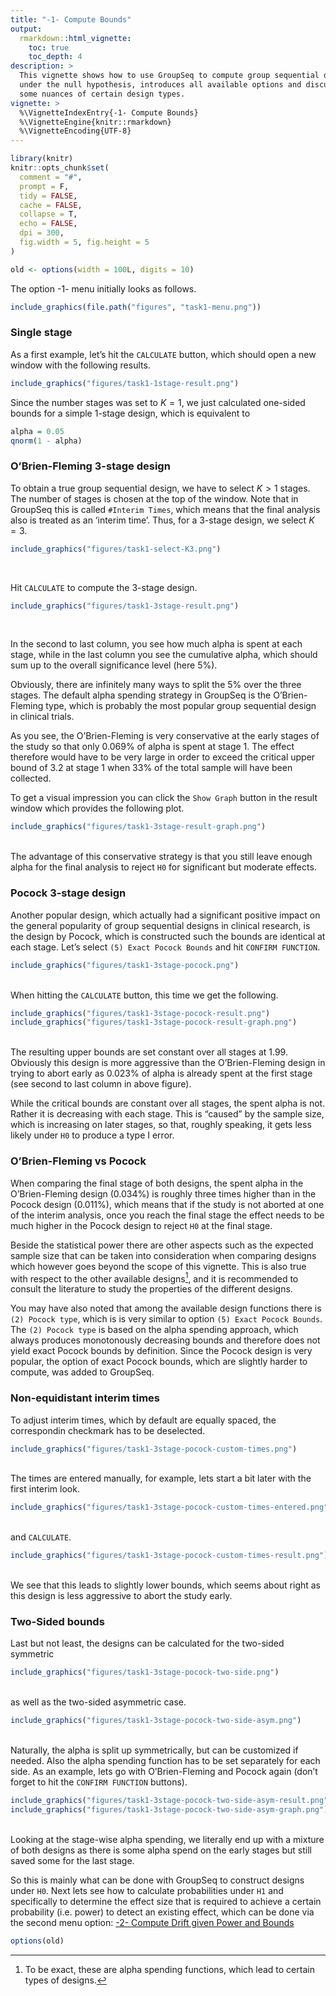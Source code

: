 ```yaml
---
title: "-1- Compute Bounds"
output:
  rmarkdown::html_vignette:
    toc: true
    toc_depth: 4
description: >
  This vignette shows how to use GroupSeq to compute group sequential designs
  under the null hypothesis, introduces all available options and discusses
  some nuances of certain design types.
vignette: >
  %\VignetteIndexEntry{-1- Compute Bounds}
  %\VignetteEngine{knitr::rmarkdown}
  %\VignetteEncoding{UTF-8}
---
```


```r
library(knitr)
knitr::opts_chunk$set(
  comment = "#",
  prompt = F,
  tidy = FALSE,
  cache = FALSE,
  collapse = T,
  echo = FALSE,
  dpi = 300,
  fig.width = 5, fig.height = 5
)

old <- options(width = 100L, digits = 10)
```

The option -1- menu initially looks as follows.

```r
include_graphics(file.path("figures", "task1-menu.png"))
```

### Single stage

As a first example, let's hit the `CALCULATE` button, which should open a
new window with the following results.

```r
include_graphics("figures/task1-1stage-result.png")
```

Since the number stages was set to $K = 1$, we just calculated one-sided
bounds for a simple 1-stage design, which is equivalent to

```r
alpha = 0.05
qnorm(1 - alpha)
```

### O'Brien-Fleming 3-stage design

To obtain a true group sequential design, we have to select $K > 1$ stages.
The number of stages is chosen at the top of the window.
Note that in GroupSeq this is called
`#Interim Times`, which means that the final analysis also is treated as an
'interim time'. Thus, for a 3-stage design, we select $K = 3$.

```r
include_graphics("figures/task1-select-K3.png")
```
<br>

Hit `CALCULATE` to compute the 3-stage design.

```r
include_graphics("figures/task1-3stage-result.png")
```

<br>

In the second to last column, you see how much alpha is spent at each stage,
while in the last column you see the cumulative alpha, which should sum up
to the overall significance level (here 5%).

Obviously, there are infinitely many ways to split the 5% over the three stages.
The default alpha spending strategy in GroupSeq is the O'Brien-Fleming type,
which is probably the most popular group sequential design in clinical trials.

As you see, the O'Brien-Fleming is very conservative at the early stages
of the study so that only 0.069% of alpha is spent at stage 1. The effect
therefore would have to be very large in order to exceed the critical
upper bound of 3.2 at stage 1 when 33% of the total sample will have been
collected.

To get a visual impression you can click the `Show Graph` button in the result
window which provides the following plot.

```r
include_graphics("figures/task1-3stage-result-graph.png")
```

<br>
The advantage of this conservative strategy is that you still leave enough
alpha for the final analysis to reject `H0` for significant but moderate effects.

### Pocock 3-stage design

Another popular design, which actually had a significant positive impact on
the general popularity of group sequential designs in clinical research,
is the design by Pocock, which is constructed such the bounds are identical
at each stage. Let's select `(5) Exact Pocock Bounds` and hit `CONFIRM FUNCTION`.

```r
include_graphics("figures/task1-3stage-pocock.png")
```

<br>
When hitting the `CALCULATE` button, this time we get the following.

```r
include_graphics("figures/task1-3stage-pocock-result.png")
include_graphics("figures/task1-3stage-pocock-result-graph.png")
```

<br>
The resulting upper bounds are set constant over all stages at
1.99. Obviously this design is more aggressive than the O'Brien-Fleming design
in trying to abort early as 0.023% of alpha is already spent at the first
stage (see second to last column in above figure).

While the critical bounds are constant over all stages, the spent alpha is not.
Rather it is decreasing with each stage. This is "caused" by
the sample size, which is increasing on later stages, so that, roughly speaking,
it gets less likely under `H0` to produce a type I error.

### O'Brien-Fleming vs Pocock

When comparing the final stage of both designs, the spent alpha in the
O'Brien-Fleming design (0.034%) is roughly three times higher than in
the Pocock design (0.011%), which means that if the study is not aborted at
one of the interim analysis, once you reach the final stage the effect needs to
be much higher in the Pocock design to reject `H0` at the final stage.

Beside the statistical power there are other aspects such as
the expected sample size that can be taken into
consideration when comparing designs which however goes beyond the scope
of this vignette. This is also true with respect to the other available
designs^[To be exact, these are alpha spending functions, which lead to
certain types of designs.],
and it is recommended to consult the literature to study the properties
of the different designs.

You may have also noted that among the available design functions there is
`(2) Pocock type`, which is is very similar to option `(5) Exact Pocock Bounds`.
The `(2) Pocock type` is based on the alpha spending approach,
which always produces monotonously decreasing bounds and therefore does
not yield exact Pocock bounds by
definition. Since the Pocock design is very popular, the option of exact Pocock
bounds, which are slightly harder to compute, was added to GroupSeq.


### Non-equidistant interim times

To adjust interim times, which by default are equally spaced, the
correspondin checkmark has to be deselected.
```r
include_graphics("figures/task1-3stage-pocock-custom-times.png")
```

<br>
The times are entered manually, for example, lets start a bit later with the
first interim look.

```r
include_graphics("figures/task1-3stage-pocock-custom-times-entered.png")
```

<br>
and `CALCULATE`.

```r
include_graphics("figures/task1-3stage-pocock-custom-times-result.png")
```

<br>
We see that this leads to slightly lower bounds, which seems about right as
this design is less aggressive to abort the study early.


### Two-Sided bounds

Last but not least, the designs can be calculated for the two-sided symmetric

```r
include_graphics("figures/task1-3stage-pocock-two-side.png")
```

<br>
as well as the two-sided asymmetric case.

```r
include_graphics("figures/task1-3stage-pocock-two-side-asym.png")
```

<br>
Naturally, the alpha is split up symmetrically, but can be customized if needed.
Also the alpha spending function has to be set separately for each side.
As an example, lets go with O'Brien-Fleming and Pocock again (don't forget to
hit the `CONFIRM FUNCTION` buttons).


```r
include_graphics("figures/task1-3stage-pocock-two-side-asym-result.png")
include_graphics("figures/task1-3stage-pocock-two-side-asym-graph.png")
```

<br>
Looking at the stage-wise alpha spending, we literally end up with a mixture
of both designs as there is some alpha spend on the early stages but still
saved some for the last stage.

So this is mainly what can be done with GroupSeq to construct designs under `H0`.
Next lets see how to calculate probabilities under `H1` and specifically
to determine the effect size that is required to achieve a certain probability
(i.e. power) to detect an existing effect, which can be done via the second
menu option:
[-2- Compute Drift given Power and Bounds](https://rpahl.github.io/GroupSeq/articles/task-2-compute-drift.html)


```r
options(old)
```


